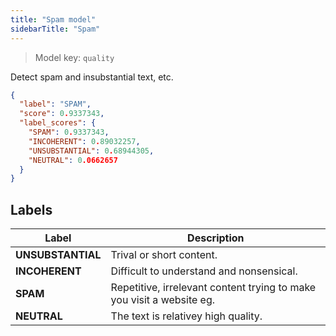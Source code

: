 ```yaml
---
title: "Spam model"
sidebarTitle: "Spam"
---
```


> Model key: `quality`

Detect spam and insubstantial text, etc.

```json Response Example:
{
  "label": "SPAM",
  "score": 0.9337343,
  "label_scores": {
    "SPAM": 0.9337343,
    "INCOHERENT": 0.89032257,
    "UNSUBSTANTIAL": 0.68944305,
    "NEUTRAL": 0.0662657
  }
}
```

## Labels

| Label             | Description                                                           |
| ----------------- | --------------------------------------------------------------------- |
| **UNSUBSTANTIAL** | Trival or short content.                                              |
| **INCOHERENT**    | Difficult to understand and nonsensical.                              |
| **SPAM**          | Repetitive, irrelevant content trying to make you visit a website eg. |
| **NEUTRAL**       | The text is relativey high quality.                                   |

<Snippet file="languages.mdx" />

<Snippet file="limitations.mdx" />

